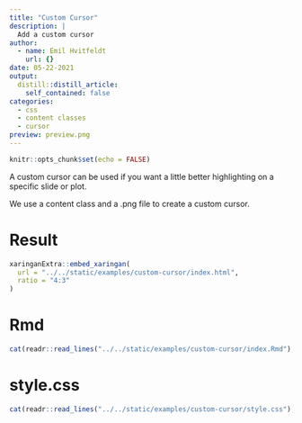```yaml
---
title: "Custom Cursor"
description: |
  Add a custom cursor
author:
  - name: Emil Hvitfeldt
    url: {}
date: 05-22-2021
output:
  distill::distill_article:
    self_contained: false
categories:
  - css
  - content classes
  - cursor
preview: preview.png
---
```


```r
knitr::opts_chunk$set(echo = FALSE)
```

A custom cursor can be used if you want a little better highlighting on a specific slide or plot.

We use a content class and a .png file to create a custom cursor.

# Result

```r
xaringanExtra::embed_xaringan(
  url = "../../static/examples/custom-cursor/index.html", 
  ratio = "4:3"
)
```

# Rmd

```r
cat(readr::read_lines("../../static/examples/custom-cursor/index.Rmd"), sep = "\n")
```

# style.css

```r
cat(readr::read_lines("../../static/examples/custom-cursor/style.css"), sep = "\n")
```
